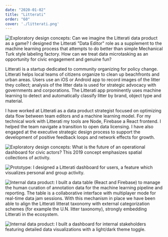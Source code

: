 ```yaml
---
date: "2020-01-02"
title: "Litterati"
order: "60"
cover: './litterati.png'
---
```


![Exploratory design concepts: Can we imagine the Litterati data product as a game? I designed the Litterati "Data Editor" role as a supplement to the machine learning process that attempts to do better than simple Mechanical Turk style labeling factory. How can we treat data microtasking as an opportunity for civic engagement and genuine fun?](litterati.png)


Litterati is a startup dedicated to community organizing for policy change. Litterati helps local teams of citizens organize to clean up beachfronts and urban areas. Users use an iOS or Android app to record images of the litter they collect; analysis of the litter data is used for strategic advocacy with governments and corporations. The Litterati app prominently uses machine learning to detect and automatically classify litter by brand, object type and material.

I have worked at Litterati as a data product strategist focused on optimizing data flow between team editors and a machine learning model. For my technical work with Litterati my tools are Node, Firebase a React frontend. I helped the team navigate a transition to open data licensing. I have also engaged at the executive strategic design process to support the development of positive feedback loops and network effects for growth.

![Exploratory design concepts: What is the future of an operational dashboard for civic actors? This 2019 concept emphasizes spatial collections of activity.](litterati2.png)

![Prototype: I designed a Litterati dashboard for users, a feature which visualizes personal and group activity. ](litterati3.png)

![Internal data product: I built a data table (React and Firebase) to manage the human curation of annotation data for the machine learning pipeline and reporting. The table is a collaborative interface with multiplayer mode for real-time data jam sessions. With this mechanism in place we have been able to align the Litterati litterat taxonomy with external categorization schemes (for example the U.N. litter taxonomy), strongly embedding Litterati in the ecosystem.](litterati4.png)

![Internal data product: I built a dashboard for internal stakeholders featuring detailed data visualizations with a light/dark theme toggle.](litterati5.png)